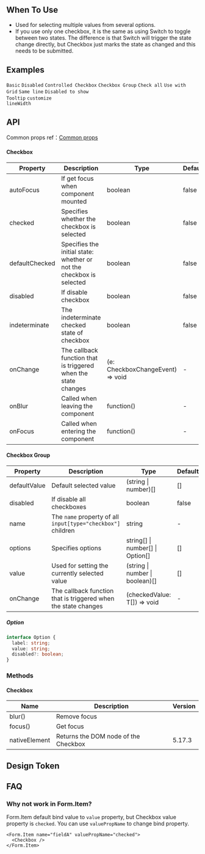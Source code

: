 

<Meta of={CheckboxStories} />

        
## When To Use

- Used for selecting multiple values from several options.
- If you use only one checkbox, it is the same as using Switch to toggle between two states. The difference is that Switch will trigger the state change directly, but Checkbox just marks the state as changed and this needs to be submitted.

## Examples

<code src="./demo/basic.tsx">Basic</code>
<code src="./demo/disabled.tsx">Disabled</code>
<code src="./demo/controller.tsx">Controlled Checkbox</code>
<code src="./demo/group.tsx">Checkbox Group</code>
<code src="./demo/check-all.tsx">Check all</code>
<code src="./demo/layout.tsx">Use with Grid</code>
<code src="./demo/debug-line.tsx" debug>Same line</code>
<code src="./demo/debug-disable-popover.tsx" debug>Disabled to show Tooltip</code>
<code src="./demo/custom-line-width.tsx" debug>customize lineWidth</code>

## API

Common props ref：[Common props](/docs/react/common-props)

#### Checkbox

| Property | Description | Type | Default | Version |
| --- | --- | --- | --- | --- |
| autoFocus | If get focus when component mounted | boolean | false |  |
| checked | Specifies whether the checkbox is selected | boolean | false |  |
| defaultChecked | Specifies the initial state: whether or not the checkbox is selected | boolean | false |  |
| disabled | If disable checkbox | boolean | false |  |
| indeterminate | The indeterminate checked state of checkbox | boolean | false |  |
| onChange | The callback function that is triggered when the state changes | (e: CheckboxChangeEvent) => void | - |  |
| onBlur | Called when leaving the component | function() | - |  |
| onFocus | Called when entering the component | function() | - |  |

#### Checkbox Group

| Property | Description | Type | Default | Version |
| --- | --- | --- | --- | --- |
| defaultValue | Default selected value | (string \| number)\[] | \[] |  |
| disabled | If disable all checkboxes | boolean | false |  |
| name | The `name` property of all `input[type="checkbox"]` children | string | - |  |
| options | Specifies options | string\[] \| number\[] \| Option\[] | \[] |  |
| value | Used for setting the currently selected value | (string \| number \| boolean)\[] | \[] |  |
| onChange | The callback function that is triggered when the state changes | (checkedValue: T[]) => void | - |  |

##### Option

```typescript
interface Option {
  label: string;
  value: string;
  disabled?: boolean;
}
```

### Methods

#### Checkbox

| Name          | Description                          | Version |
| ------------- | ------------------------------------ | ------- |
| blur()        | Remove focus                         |         |
| focus()       | Get focus                            |         |
| nativeElement | Returns the DOM node of the Checkbox | 5.17.3  |

## Design Token

<ComponentTokenTable component="Checkbox"></ComponentTokenTable>

## FAQ

### Why not work in Form.Item?

Form.Item default bind value to `value` property, but Checkbox value property is `checked`. You can use `valuePropName` to change bind property.

```tsx | pure
<Form.Item name="fieldA" valuePropName="checked">
  <Checkbox />
</Form.Item>
```

